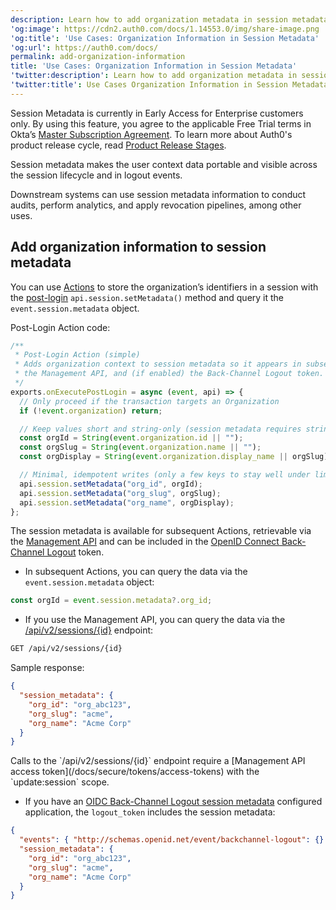 ```yaml
---
description: Learn how to add organization metadata in session metadata
'og:image': https://cdn2.auth0.com/docs/1.14553.0/img/share-image.png
'og:title': 'Use Cases: Organization Information in Session Metadata'
'og:url': https://auth0.com/docs/
permalink: add-organization-information
title: 'Use Cases: Organization Information in Session Metadata'
'twitter:description': Learn how to add organization metadata in session metadata
'twitter:title': Use Cases Organization Information in Session Metadata
---
```


<Warning>

Session Metadata is currently in Early Access for Enterprise customers only. By using this feature, you agree to the applicable Free Trial terms in Okta’s [Master Subscription Agreement](https://www.okta.com/legal). To learn more about Auth0's product release cycle, read [Product Release Stages](https://auth0.com/docs/troubleshoot/product-lifecycle/product-release-stages).

</Warning>

Session metadata makes the user context data portable and visible across the session lifecycle and in logout events.

Downstream systems can use session metadata information to conduct audits, perform analytics, and apply revocation pipelines, among other uses.

## Add organization information to session metadata

You can use [Actions](/docs/customize/actions) to store the organization’s identifiers in a session with the [post-login](/docs/customize/actions/explore-triggers/signup-and-login-triggers/login-trigger) `api.session.setMetadata()` method and query it the `event.session.metadata` object.

Post-Login Action code:

```javascript lines
/**
 * Post-Login Action (simple)
 * Adds organization context to session metadata so it appears in subsequent Actions,
 * the Management API, and (if enabled) the Back-Channel Logout token.
 */
exports.onExecutePostLogin = async (event, api) => {
  // Only proceed if the transaction targets an Organization
  if (!event.organization) return;

  // Keep values short and string-only (session metadata requires strings)
  const orgId = String(event.organization.id || "");
  const orgSlug = String(event.organization.name || "");
  const orgDisplay = String(event.organization.display_name || orgSlug);

  // Minimal, idempotent writes (only a few keys to stay well under limits)
  api.session.setMetadata("org_id", orgId);
  api.session.setMetadata("org_slug", orgSlug);
  api.session.setMetadata("org_name", orgDisplay);
};
```

The session metadata is available for subsequent Actions, retrievable via the [Management API](https://auth0.com/docs/api/management/v2) and can be included in the [OpenID Connect Back-Channel Logout](/docs/authenticate/login/logout/back-channel-logout) token.

* In subsequent Actions,  you can query the data via the `event.session.metadata` object:

```javascript lines
const orgId = event.session.metadata?.org_id;
```

* If you use the Management API, you can query the data via the [/api/v2/sessions/{id}](https://auth0.com/docs/api/management/v2/sessions/get-session) endpoint:

```bash lines
GET /api/v2/sessions/{id}
```

Sample response:

```json lines
{
  "session_metadata": {
    "org_id": "org_abc123",
    "org_slug": "acme",
    "org_name": "Acme Corp"
  }
}
```

<Callout icon="file-lines" color="#0EA5E9" iconType="regular">
Calls to the `/api/v2/sessions/{id}` endpoint require a [Management API access token](/docs/secure/tokens/access-tokens) with the `update:session` scope.
</Callout>

* If you have an [OIDC Back-Channel Logout session metadata](/docs/manage-users/sessions/session-metadata/configure-session-metadata) configured application, the `logout_token` includes the session metadata:

```json lines
{
  "events": { "http://schemas.openid.net/event/backchannel-logout": {} },
  "session_metadata": {
    "org_id": "org_abc123",
    "org_slug": "acme",
    "org_name": "Acme Corp"
  }
}
```
